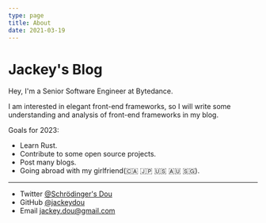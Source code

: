 ```yaml
---
type: page
title: About
date: 2021-03-19
---
```


# Jackey's Blog

> 

Hey, I'm a Senior Software Engineer at Bytedance.

I am interested in elegant front-end frameworks,  so I will write some understanding and analysis of front-end frameworks in my blog.

Goals for 2023: 
- Learn Rust.
- Contribute to some open source projects.
- Post many blogs.
- Going abroad with my girlfriend(🇨🇦 🇯🇵 🇺🇸 🇦🇺 🇸🇬).


---

- Twitter [@Schrödinger's Dou](https://twitter.com/L3Lom0)
- GitHub [@jackeydou](https://github.com/jackeydou)
- Email jackey.dou@gmail.com
